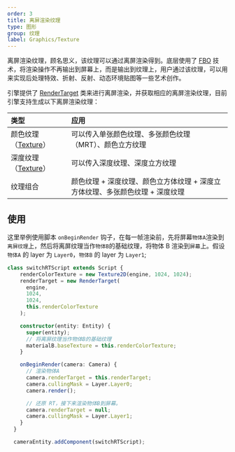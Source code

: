 ```yaml
---
order: 3
title: 离屏渲染纹理
type: 图形
group: 纹理
label: Graphics/Texture
---
```


离屏渲染纹理，顾名思义，该纹理可以通过离屏渲染得到。底层使用了 [FBO](https://developer.mozilla.org/en-US/docs/Web/API/WebGLRenderingContext/framebufferTexture2D) 技术，将渲染操作不再输出到屏幕上，而是输出到纹理上，用户通过该纹理，可以用来实现后处理特效、折射、反射、动态环境贴图等一些艺术创作。

引擎提供了 [RenderTarget](/apis/core/#RenderTarget) 类来进行离屏渲染，并获取相应的离屏渲染纹理，目前引擎支持生成以下离屏渲染纹理：

| 类型 | 应用 |
| :-- | :-- |
| 颜色纹理（[Texture](/apis/core/#Texture)） | 可以传入单张颜色纹理、多张颜色纹理 （MRT）、颜色立方纹理 |
| 深度纹理（[Texture](/apis/core/#Texture)） | 可以传入深度纹理、深度立方纹理 |
| 纹理组合 | 颜色纹理 + 深度纹理、颜色立方体纹理 + 深度立方体纹理、多张颜色纹理 + 深度纹理 |

## 使用

这里举例使用脚本 `onBeginRender` 钩子，在每一帧渲染前，先将屏幕`物体A`渲染到`离屏纹理`上，然后将离屏纹理当作`物体B`的基础纹理，将物体 B 渲染到`屏幕`上。假设 `物体A` 的 layer 为 `Layer0`，`物体B` 的 layer 为 `Layer1`;

```ts
class switchRTScript extends Script {
    renderColorTexture = new Texture2D(engine, 1024, 1024);
    renderTarget = new RenderTarget(
      engine,
      1024,
      1024,
      this.renderColorTexture
    );

    constructor(entity: Entity) {
      super(entity);
	  // 将离屏纹理当作物体B的基础纹理
      materialB.baseTexture = this.renderColorTexture;
    }

    onBeginRender(camera: Camera) {
	  // 渲染物体A
      camera.renderTarget = this.renderTarget;
      camera.cullingMask = Layer.Layer0;
      camera.render();

	  // 还原 RT，接下来渲染物体B到屏幕。
      camera.renderTarget = null;
      camera.cullingMask = Layer.Layer1;
    }
  }

  cameraEntity.addComponent(switchRTScript);
```
